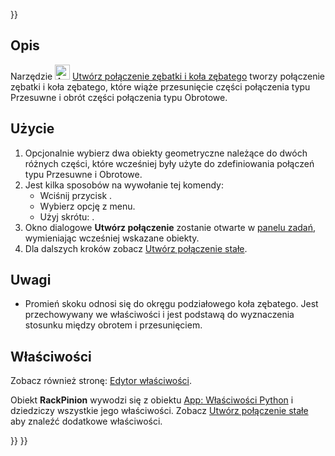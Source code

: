 <languages/>

{{UnfinishedDocu{{#translation:}}}}

{{Docnav/pl
|[[Assembly_CreateJointAngle/pl|Utwórz połączenie kątowe]]
|[[Assembly_CreateJointScrew/pl|Utwórz połączenie śrubowe]]
|[[Assembly_Workbench/pl|środowisko pracy Złożenie]]
|IconL=Assembly_CreateJointAngle.svg
|IconR=Assembly_CreateJointScrew.svg
|IconC=Workbench_Assembly.svg
}}

<div class="mw-translate-fuzzy">
{{GuiCommand/pl
|Name=Assembly CreateJointRackPinion
|Name/pl=Złożenie Utwórz połączenie zębatki i koła zębatego
|MenuLocation=Złożenie → Utwórz połączenie zębatki i koła zębatego
|Workbenches=[[Assembly_Workbench/pl|Złożenie]]
|Shortcut={{KEY|Q}}
|Version=1.0
|SeeAlso=
}}
</div>

<span id="Description"></span>
==Opis==

<div class="mw-translate-fuzzy">
Narzędzie [[Image:Assembly_CreateJointRackPinion.svg|24px]] [[Assembly_CreateJointRackPinion/pl|Utwórz połączenie zębatki i koła zębatego]] tworzy połączenie zębatki i koła zębatego, które wiąże przesunięcie części połączenia typu Przesuwne i obrót części połączenia typu Obrotowe.
</div>

<span id="Usage"></span>
==Użycie==

<div class="mw-translate-fuzzy">
# Opcjonalnie wybierz dwa obiekty geometryczne należące do dwóch różnych części, które wcześniej były użyte do zdefiniowania połączeń typu Przesuwne i Obrotowe.
# Jest kilka sposobów na wywołanie tej komendy:
#* Wciśnij przycisk {{Button|[[Image:Assembly_CreateJointRackPinion.svg|16px]] [[Assembly_CreateJointRackPinion/pl|Utwórz połączenie zębatki i koła zębatego]]}}.
#* Wybierz opcję {{MenuCommand|Złożenie → [[Image:Assembly_CreateJointRackPinion.svg|16px]] Utwórz połączenie zębatki i koła zębatego}} z menu.
#* Użyj skrótu: {{KEY|Q}}.
# Okno dialogowe '''Utwórz połączenie''' zostanie otwarte w [[Task_panel/pl|panelu zadań]], wymieniając wcześniej wskazane obiekty.
# Dla dalszych kroków zobacz [[Assembly_CreateJointFixed/pl#Użycie|Utwórz połączenie stałe]].
</div>

<span id="Notes"></span>
==Uwagi==

* Promień skoku odnosi się do okręgu podziałowego koła zębatego. Jest przechowywany we właściwości {{PropertyData|Distance}} i jest podstawą do wyznaczenia stosunku między obrotem i przesunięciem. 

<span id="Properties"></span>
==Właściwości==

Zobacz również stronę: [[Property_editor/pl|Edytor właściwości]].

Obiekt '''RackPinion''' wywodzi się z obiektu [[App_FeaturePython/pl|App: Właściwości Python]] i dziedziczy wszystkie jego właściwości. Zobacz [[Assembly_CreateJointFixed/pl#Właściwości|Utwórz połączenie stałe]] aby znaleźć dodatkowe właściwości.


{{Docnav/pl
|[[Assembly_CreateJointAngle/pl|Utwórz połączenie kątowe]]
|[[Assembly_CreateJointScrew/pl|Utwórz połączenie śrubowe]]
|[[Assembly_Workbench/pl|środowisko pracy Złożenie]]
|IconL=Assembly_CreateJointDistance.svg
|IconR=Assembly_CreateJointScrew.svg
|IconC=Workbench_Assembly.svg
}}

{{Assembly_Tools_navi{{#translation:}}}}
{{Userdocnavi{{#translation:}}}}